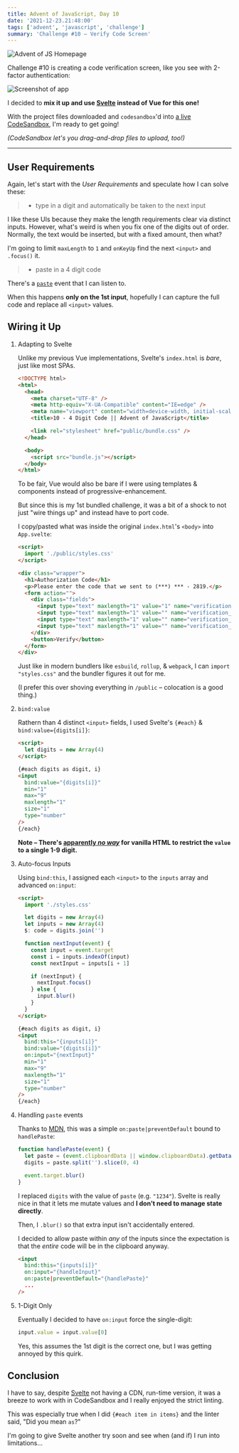 ```yaml
---
title: Advent of JavaScript, Day 10
date: '2021-12-23.21:48:00'
tags: ['advent', 'javascript', 'challenge']
summary: 'Challenge #10 – Verify Code Screen'
---
```


![Advent of JS Homepage](/static/images/advent-of-js.png)

Challenge #10 is creating a code verification screen, like you see with 2-factor authentication:

![Screenshot of app](https://coachtestprep.s3.amazonaws.com/direct-uploads/user-117025/951f9205-ee24-4391-a7e8-f31358871837/CleanShot%202021-12-10%20at%2008.39.28.png)

I decided to **mix it up and use [Svelte](https://svelte.dev/) instead of Vue for this one!**

With the project files downloaded and `codesandbox`'d into [a live CodeSandbox](https://codesandbox.io/s/advent-of-javascript-day-10-0lvw8), I'm ready to get going!

_(CodeSandbox let's you drag-and-drop files to upload, too!)_

---

## User Requirements

Again, let's start with the _User Requirements_ and speculate how I can solve these:

> - type in a digit and automatically be taken to the next input

I like these UIs because they make the length requirements clear via distinct inputs.
However, what's weird is when you fix one of the digits out of order.
Normally, the text would be inserted, but with a fixed amount, then what?

I'm going to limit `maxLength` to `1` and `onKeyUp` find the next `<input>` and `.focus()` it.

> - paste in a 4 digit code

There's a [`paste`](https://developer.mozilla.org/en-US/docs/Web/API/Element/paste_event) event that I can listen to.

When this happens **only on the 1st input**, hopefully I can capture the full code and replace all `<input>` values.

## Wiring it Up

1. Adapting to Svelte

   Unlike my previous Vue implementations, Svelte's `index.html` is _bare_, just like most SPAs.

   ```html {9,13}
   <!DOCTYPE html>
   <html>
     <head>
       <meta charset="UTF-8" />
       <meta http-equiv="X-UA-Compatible" content="IE=edge" />
       <meta name="viewport" content="width=device-width, initial-scale=1.0" />
       <title>10 - 4 Digit Code || Advent of JavaScript</title>

       <link rel="stylesheet" href="public/bundle.css" />
     </head>

     <body>
       <script src="bundle.js"></script>
     </body>
   </html>
   ```

   To be fair, Vue would also be bare if I were using templates & components instead of progressive-enhancement.

   But since this is my 1st bundled challenge, it was a bit of a shock to not just "wire things up" and instead have to port code.

   I copy/pasted what was inside the original `index.html`'s `<body>` into `App.svelte`:

   ```html {2}
   <script>
     import './public/styles.css'
   </script>

   <div class="wrapper">
     <h1>Authorization Code</h1>
     <p>Please enter the code that we sent to (***) *** - 2819.</p>
     <form action="">
       <div class="fields">
         <input type="text" maxlength="1" value="1" name="verification_1" />
         <input type="text" maxlength="1" value="" name="verification_2" />
         <input type="text" maxlength="1" value="" name="verification_3" />
         <input type="text" maxlength="1" value="" name="verification_4" />
       </div>
       <button>Verify</button>
     </form>
   </div>
   ```

   Just like in modern bundlers like `esbuild`, `rollup`, & `webpack`, I can `import "styles.css"` and the bundler figures it out for me.

   (I prefer this over shoving everything in `/public` – colocation is a good thing.)

1. `bind:value`

   Rathern than 4 distinct `<input>` fields, I used Svelte's `{#each}` & `bind:value={digits[i]}`:

   ```html {2,5,7}
   <script>
     let digits = new Array(4)
   </script>

   {#each digits as digit, i}
   <input
     bind:value="{digits[i]}"
     min="1"
     max="9"
     maxlength="1"
     size="1"
     type="number"
   />
   {/each}
   ```

   **Note – There's [apparently _no way_](https://stackoverflow.com/questions/9555143/html-maxlength-attribute-not-working-on-chrome-and-safari) for vanilla HTML to restrict the `value` to a single 1-9 digit.**

1. Auto-focus Inputs

   Using `bind:this`, I assigned each `<input>` to the `inputs` array and advanced `on:input`:

   ```html {5,14,16,23,25}
   <script>
     import './styles.css'

     let digits = new Array(4)
     let inputs = new Array(4)
     $: code = digits.join('')

     function nextInput(event) {
       const input = event.target
       const i = inputs.indexOf(input)
       const nextInput = inputs[i + 1]

       if (nextInput) {
         nextInput.focus()
       } else {
         input.blur()
       }
     }
   </script>

   {#each digits as digit, i}
   <input
     bind:this="{inputs[i]}"
     bind:value="{digits[i]}"
     on:input="{nextInput}"
     min="1"
     max="9"
     maxlength="1"
     size="1"
     type="number"
   />
   {/each}
   ```

1. Handling `paste` events

   Thanks to [MDN](https://developer.mozilla.org/en-US/docs/Web/API/Element/paste_event),
   this was a simple `on:paste|preventDefault` bound to `handlePaste`:

   ```js {3,4,6}
   function handlePaste(event) {
     let paste = (event.clipboardData || window.clipboardData).getData('text')
     digits = paste.split('').slice(0, 4)

     event.target.blur()
   }
   ```

   I replaced `digits` with the value of `paste` (e.g. `"1234"`).
   Svelte is really nice in that it lets me mutate values and **I don't need to manage state directly**.

   Then, I `.blur()` so that extra input isn't accidentally entered.

   I decided to allow paste within _any_ of the inputs since the expectation is that the _entire_ code will be in the clipboard anyway.

   ```html {4}
   <input
     bind:this="{inputs[i]}"
     on:input="{handleInput}"
     on:paste|preventDefault="{handlePaste}"
     ...
   />
   ```

1. 1-Digit Only

   Eventually I decided to have `on:input` force the single-digit:

   ```js
   input.value = input.value[0]
   ```

   Yes, this assumes the 1st digit is the correct one, but I was getting annoyed by this quirk.

## Conclusion

I have to say, despite [Svelte](https://svelte.dev/) not having a CDN, run-time version,
it was a breeze to work with in CodeSandbox and I really enjoyed the strict linting.

This was especially true when I did `{#each item in items}` and the linter said, "Did you mean `as`?"

I'm going to give Svelte another try soon and see when (and if) I run into limitations...

<CodeSandbox codeSandboxId="advent-of-javascript-day-10-0lvw8" />

